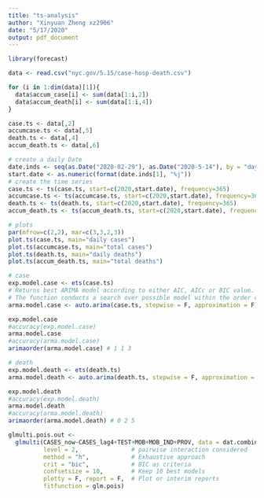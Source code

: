 ```yaml
---
title: "ts-analysis"
author: "Xinyuan Zheng xz2906"
date: "5/17/2020"
output: pdf_document
---
```


```r
library(forecast)
```

```r
data <- read.csv("nyc.gov/5.15/case-hosp-death.csv")

for (i in 1:dim(data)[1]){
  data$accum_case[i] <- sum(data[1:i,2])
  data$accum_death[i] <- sum(data[1:i,4])
}

case.ts <- data[,2]
accumcase.ts <- data[,5]
death.ts <- data[,4]
accum_death.ts <- data[,6]
```


```r
# create a daily Date 
date.inds <- seq(as.Date("2020-02-29"), as.Date("2020-5-14"), by = "day")
start.date <- as.numeric(format(date.inds[1], "%j"))
# create the time series
case.ts <- ts(case.ts, start=c(2020,start.date), frequency=365)
accumcase.ts <- ts(accumcase.ts, start=c(2020,start.date), frequency=365)
death.ts <- ts(death.ts, start=c(2020,start.date), frequency=365)
accum_death.ts <- ts(accum_death.ts, start=c(2020,start.date), frequency=365)
```


```r
# plots
par(mfrow=c(2,2), mar=c(3,3,2,3))
plot.ts(case.ts, main="daily cases")
plot.ts(accumcase.ts, main="total cases")
plot.ts(death.ts, main="daily deaths")
plot.ts(accum_death.ts, main="total deaths")
```


```r
# case
exp.model.case <- ets(case.ts)
# Returns best ARIMA model according to either AIC, AICc or BIC value. 
# The function conducts a search over possible model within the order constraints provided.
arma.model.case <- auto.arima(case.ts, stepwise = F, approximation = F)

exp.model.case
#accuracy(exp.model.case)
arma.model.case
#accuracy(arma.model.case)
arimaorder(arma.model.case) # 1 1 3 
```


```r
# death
exp.model.death <- ets(death.ts)
arma.model.death <- auto.arima(death.ts, stepwise = F, approximation = F)

exp.model.death
#accuracy(exp.model.death)
arma.model.death
#accuracy(arma.model.death)
arimaorder(arma.model.death) # 0 2 5 
```






```r
glmulti.pois.out <-
  glmulti(CASES_now~CASES_lag4+TEST+MOB+MOB_IND+PROV, data = dat.combine,
          level = 2,               # pairwise interaction considered
          method = "h",            # Exhaustive approach
          crit = "bic",            # BIC as criteria
          confsetsize = 10,        # Keep 10 best models
          plotty = F, report = F,  # Plot or interim reports
          fitfunction = glm.pois)
```

